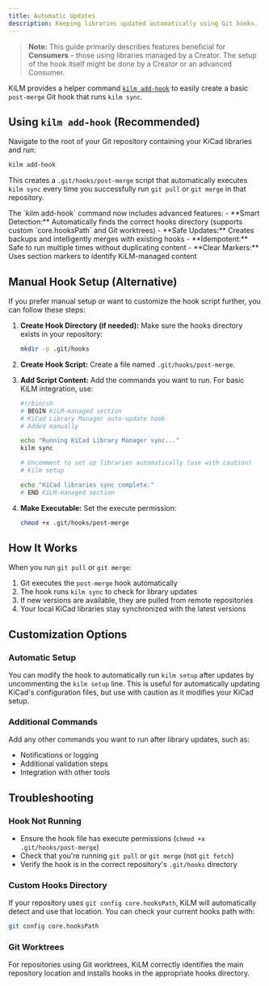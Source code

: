 ```yaml
---
title: Automatic Updates
description: Keeping libraries updated automatically using Git hooks.
---
```



> **Note:** This guide primarily describes features beneficial for **Consumers** – those using libraries managed by a Creator. The setup of the hook itself might be done by a Creator or an advanced Consumer.

KiLM provides a helper command [`kilm add-hook`](/reference/cli/add-hook/) to easily create a basic `post-merge` Git hook that runs `kilm sync`.

## Using `kilm add-hook` (Recommended)

Navigate to the root of your Git repository containing your KiCad libraries and run:

```bash
kilm add-hook
```

This creates a `.git/hooks/post-merge` script that automatically executes `kilm sync` every time you successfully run `git pull` or `git merge` in that repository.

<Aside type="tip" title="Enhanced Hook Management">
  The `kilm add-hook` command now includes advanced features: - **Smart
  Detection:** Automatically finds the correct hooks directory (supports custom
  `core.hooksPath` and Git worktrees) - **Safe Updates:** Creates backups and
  intelligently merges with existing hooks - **Idempotent:** Safe to run
  multiple times without duplicating content - **Clear Markers:** Uses section
  markers to identify KiLM-managed content
</Aside>

## Manual Hook Setup (Alternative)

If you prefer manual setup or want to customize the hook script further, you can follow these steps:

1.  **Create Hook Directory (if needed):**
    Make sure the hooks directory exists in your repository:

    ```bash
    mkdir -p .git/hooks
    ```

2.  **Create Hook Script:**
    Create a file named `.git/hooks/post-merge`.

3.  **Add Script Content:**
    Add the commands you want to run. For basic KiLM integration, use:

    ```bash
    #!/bin/sh
    # BEGIN KiLM-managed section
    # KiCad Library Manager auto-update hook
    # Added manually

    echo "Running KiCad Library Manager sync..."
    kilm sync

    # Uncomment to set up libraries automatically (use with caution)
    # kilm setup

    echo "KiCad libraries sync complete."
    # END KiLM-managed section
    ```

4.  **Make Executable:**
    Set the execute permission:
    ```bash
    chmod +x .git/hooks/post-merge
    ```

## How It Works

When you run `git pull` or `git merge`:

1.  Git executes the `post-merge` hook automatically
2.  The hook runs `kilm sync` to check for library updates
3.  If new versions are available, they are pulled from remote repositories
4.  Your local KiCad libraries stay synchronized with the latest versions

## Customization Options

### Automatic Setup

You can modify the hook to automatically run `kilm setup` after updates by uncommenting the `kilm setup` line. This is useful for automatically updating KiCad's configuration files, but use with caution as it modifies your KiCad setup.

### Additional Commands

Add any other commands you want to run after library updates, such as:

- Notifications or logging
- Additional validation steps
- Integration with other tools

## Troubleshooting

### Hook Not Running

- Ensure the hook file has execute permissions (`chmod +x .git/hooks/post-merge`)
- Check that you're running `git pull` or `git merge` (not `git fetch`)
- Verify the hook is in the correct repository's `.git/hooks` directory

### Custom Hooks Directory

If your repository uses `git config core.hooksPath`, KiLM will automatically detect and use that location. You can check your current hooks path with:

```bash
git config core.hooksPath
```

### Git Worktrees

For repositories using Git worktrees, KiLM correctly identifies the main repository location and installs hooks in the appropriate hooks directory.
